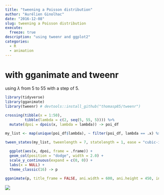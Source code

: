 ```yaml
---
title: "tweening a Poisson distribution"
author: "Aurélien Ginolhac"
date: "2016-12-08"
slug: tweening a Poisson distribution
execute: 
  freeze: true
description: "using tweenr and ggplot2"
categories:
  - R
  - animation
---
```



# with gganimate and tweenr

using $\lambda$ from 5 to 55 with a step of 5.

```r
library(tidyverse)
library(gganimate)
library(tweenr) # devtools::install_github("thomasp85/tweenr")

crossing(tibble(x = 1:50),
         tibble(lambda = c(2, seq(5, 55, 5)))) %>%
  mutate(dpoi = dpois(x, lambda = lambda)) -> poi_df

my_list <- map(unique(poi_df$lambda), ~ filter(poi_df, lambda == .x) %>% as.data.frame())

tween_states(my_list, tweenlength = 7, statelength = 1, ease = "cubic-in-out", nframes = 50) %>%
  
  ggplot(aes(x, dpoi, frame = .frame)) + 
  geom_col(position = "dodge", width = 2.0) +
  scale_y_continuous(expand = c(0, 0)) +
  labs(x = NULL) +
  theme_classic(16) -> p

gganimate(p, title_frame = FALSE, ani.width = 600, ani.height = 450, interval = 0.1, filename = "poisson.gif")
```


![](/images/poisson.gif)
